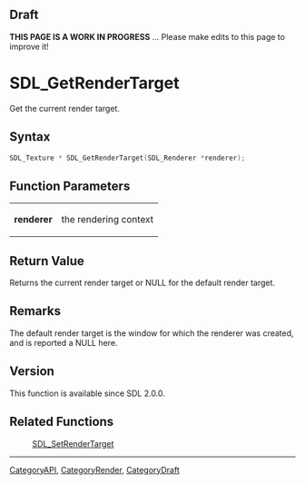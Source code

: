 
== Draft ==

'''THIS PAGE IS A WORK IN PROGRESS''' ... Please make edits to this page to improve it!



<!-- #*^*^*^*^*See https://wiki.libsdl.org/SGFunctions for details on editing this page*^*^*^*^* -->
= SDL_GetRenderTarget =

Get the current render target.

== Syntax ==

<syntaxhighlight lang='c'>
SDL_Texture * SDL_GetRenderTarget(SDL_Renderer *renderer);
</syntaxhighlight>

== Function Parameters ==

{|
|'''renderer'''
|the rendering context
|}

== Return Value ==

Returns the current render target or NULL for the default render target.



== Remarks ==

The default render target is the window for which the renderer was
created, and is reported a NULL here.

== Version ==

This function is available since SDL 2.0.0.



== Related Functions ==

:[[SDL_SetRenderTarget]]

----
[[CategoryAPI]], [[CategoryRender]], [[CategoryDraft]]
<!-- #See the Style Guide for instructions on editing the footer. -->


